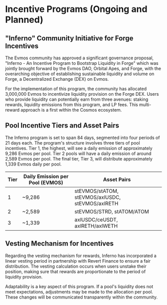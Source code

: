 # Incentive Programs (Ongoing and Planned)

## "Inferno" Community Initiative for Forge Incentives 

The Evmos community has approved a significant governance proposal, "Inferno - An Incentive Program to Bootstrap Liquidity in Forge" which was jointly brought forward by the Evmos DAO, Orbital Apes, and Forge, with the overarching objective of establishing sustainable liquidity and volume on Forge, a Decentralized Exchange (DEX) on Evmos.

For the implementation of this program, the community has allocated 3,000,000 Evmos to incentivize liquidity provision on the Forge DEX. Users who provide liquidity can potentially earn from three avenues: staking rewards, liquidity emissions from this program, and LP fees. This multi-reward approach is a first within the Cosmos ecosystem.

## Pool Incentive Tiers and Asset Pairs

The Inferno program is set to span 84 days, segmented into four periods of 21 days each. The program's structure involves three tiers of pool incentives. Tier 1, the highest, will see a daily emission of approximately 9,286 Evmos per pool. Tier 2 pools will have a daily emission of around 2,589 Evmos per pool. The final tier, Tier 3, will distribute approximately 1,339 Evmos daily per pool.

| Tier | Daily Emission per Pool (EVMOS) | Asset Pairs                                        |
| ---- | ------------------------------- | -------------------------------------------------- |
| 1    | ~9,286                          | stEVMOS/stATOM, stEVMOS/axlUSDC, stEVMOS/axlRETH   |
| 2    | ~2,589                          | stEVMOS/STRD, stATOM/ATOM                          |
| 3    | ~1,339                          | axlUSDC/ceUSDT, axlRETH/axlWETH                    |

## Vesting Mechanism for Incentives

Regarding the vesting mechanism for rewards, Inferno has incorporated a linear vesting period in partnership with Revert Finance to ensure a fair distribution. The vesting calculation occurs when users unstake their position, making sure that rewards are proportionate to the period of liquidity provision.

Adaptability is a key aspect of this program. If a pool's liquidity does not meet expectations, adjustments may be made to the allocation per pool. These changes will be communicated transparently within the community.